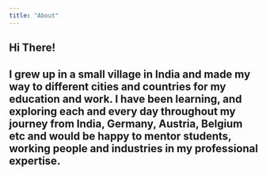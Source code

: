 ```yaml
---
title: "About"
---
```

## Hi There!

I grew up in a small village in India and made my way to different cities and countries for my education and work. I have been learning, and exploring each and every day throughout my journey from India, Germany, Austria, Belgium etc and would be happy to mentor students, working people and industries in my professional expertise.
---
